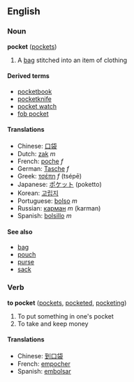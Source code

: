 ==English==
===Noun===
'''pocket''' ([[pockets]])

# A [[bag]] stitched into an item of clothing

====Derived terms====
*[[pocketbook]]
*[[pocketknife]]
*[[pocket watch]]
*[[fob pocket]]

====Translations====
*Chinese: [[口袋]]
*Dutch: [[zak]] ''m''
*French: [[poche]] ''f''
*German: [[Tasche]] ''f''
*Greek: [[τσέπη]] ''f'' (tsépē)
*Japanese: [[ポケット]] (poketto)
*Korean: [[고립지]]
*Portuguese: [[bolso]] ''m''
*Russian: [[карман]] ''m'' (karman)
*Spanish: [[bolsillo]] ''m''

====See also====
*[[bag]]
*[[pouch]]
*[[purse]]
*[[sack]]

===Verb===
'''to pocket''' ([[pockets]], [[pocketed]], [[pocketing]])

# To put something in one's pocket
# To take and keep money<!-- please improve this def -->

====Translations====
*Chinese: [[到口袋]]
*French: [[empocher]]
*Spanish: [[embolsar]]